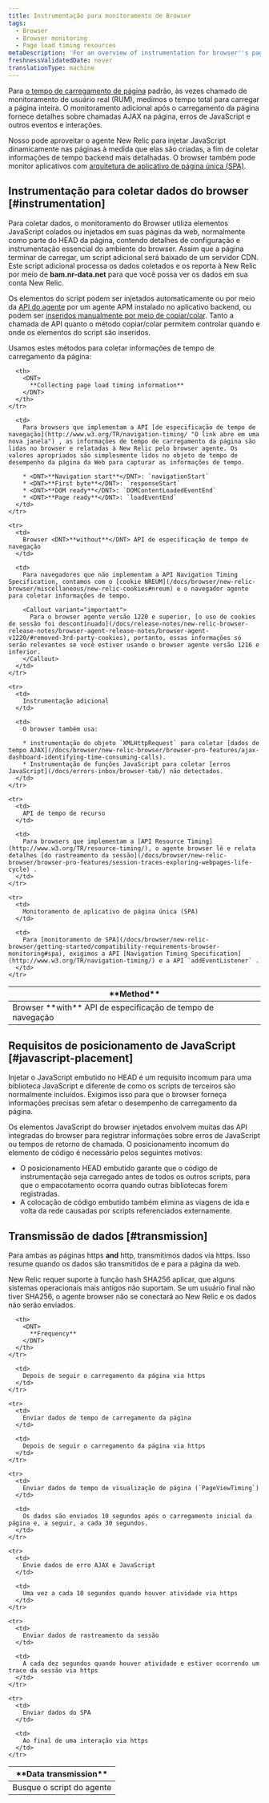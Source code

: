 ```yaml
---
title: Instrumentação para monitoramento de Browser
tags:
  - Browser
  - Browser monitoring
  - Page load timing resources
metaDescription: 'For an overview of instrumentation for browser''s page load timing and browser monitoring features, start here.'
freshnessValidatedDate: never
translationType: machine
---
```


Para [o tempo de carregamento de página](/docs/browser/new-relic-browser/page-load-timing/page-load-timing-process) padrão, às vezes chamado de monitoramento de usuário real (RUM), medimos o tempo total para carregar a página inteira. O monitoramento adicional após o carregamento da página fornece detalhes sobre chamadas AJAX na página, erros de JavaScript e outros eventos e interações.

Nosso <InlinePopover type="browser"/>pode aproveitar o agente New Relic para injetar JavaScript dinamicamente nas páginas à medida que elas são criadas, a fim de coletar informações de tempo backend mais detalhadas. O browser também pode monitor aplicativos com [arquitetura de aplicativo de página única (SPA)](/docs/browser/single-page-app-monitoring/get-started/add-apps-single-page-app-monitoring).

## Instrumentação para coletar dados do browser [#instrumentation]

Para coletar dados, o monitoramento do Browser utiliza elementos JavaScript colados ou injetados em suas páginas da web, normalmente como parte do HEAD da página, contendo detalhes de configuração e instrumentação essencial do ambiente do browser. Assim que a página terminar de carregar, um script adicional será baixado de um servidor CDN. Este script adicional processa os dados coletados e os reporta à New Relic por meio de <DNT>**bam.nr-data.net**</DNT> para que você possa ver os dados em sua conta New Relic.

Os elementos do script podem ser injetados automaticamente ou por meio da [API do agente](/docs/browser/new-relic-browser/installation-configuration/browser-settings-ui-options-browser-monitoring#agent-instrumentation) por um agente APM instalado no aplicativo backend, ou podem ser [inseridos manualmente por meio de copiar/colar](/docs/browser/new-relic-browser/installation-configuration/adding-apps-new-relic-browser#copy-paste-app). Tanto a chamada de API quanto o método copiar/colar permitem controlar quando e onde os elementos do script são inseridos.

Usamos estes métodos para coletar informações de tempo de carregamento da página:

<table id="navigation-api">
  <thead>
    <tr>
      <th style={{ width: "250px" }}>
        <DNT>
          **Method**
        </DNT>
      </th>

      <th>
        <DNT>
          **Collecting page load timing information**
        </DNT>
      </th>
    </tr>
  </thead>

  <tbody>
    <tr>
      <td>
        Browser <DNT>**with**</DNT> API de especificação de tempo de navegação
      </td>

      <td>
        Para browsers que implementam a API [de especificação de tempo de navegação](http://www.w3.org/TR/navigation-timing/ "O link abre em uma nova janela") , as informações de tempo de carregamento da página são lidas no browser e relatadas à New Relic pelo browser agente. Os valores apropriados são simplesmente lidos no objeto de tempo de desempenho da página da Web para capturar as informações de tempo.

        * <DNT>**Navigation start**</DNT>: `navigationStart`
        * <DNT>**First byte**</DNT>: `responseStart`
        * <DNT>**DOM ready**</DNT>: `DOMContentLoadedEventEnd`
        * <DNT>**Page ready**</DNT>: `loadEventEnd`
      </td>
    </tr>

    <tr>
      <td>
        Browser <DNT>**without**</DNT> API de especificação de tempo de navegação
      </td>

      <td>
        Para navegadores que não implementam a API Navigation Timing Specification, contamos com o [cookie NREUM](/docs/browser/new-relic-browser/miscellaneous/new-relic-cookies#nreum) e o navegador agente para coletar informações de tempo.

        <Callout variant="important">
          Para o browser agente versão 1220 e superior, [o uso de cookies de sessão foi descontinuado](/docs/release-notes/new-relic-browser-release-notes/browser-agent-release-notes/browser-agent-v1220/#removed-3rd-party-cookies), portanto, essas informações só serão relevantes se você estiver usando o browser agente versão 1216 e inferior.
        </Callout>
      </td>
    </tr>

    <tr>
      <td>
        Instrumentação adicional
      </td>

      <td>
        O browser também usa:

        * instrumentação do objeto `XMLHttpRequest` para coletar [dados de tempo AJAX](/docs/browser/new-relic-browser/browser-pro-features/ajax-dashboard-identifying-time-consuming-calls).
        * Instrumentação de funções JavaScript para coletar [erros JavaScript](/docs/errors-inbox/browser-tab/) não detectados.
      </td>
    </tr>

    <tr>
      <td>
        API de tempo de recurso
      </td>

      <td>
        Para browsers que implementam a [API Resource Timing](http://www.w3.org/TR/resource-timing/), o agente browser lê e relata detalhes [do rastreamento da sessão](/docs/browser/new-relic-browser/browser-pro-features/session-traces-exploring-webpages-life-cycle) .
      </td>
    </tr>

    <tr>
      <td>
        Monitoramento de aplicativo de página única (SPA)
      </td>

      <td>
        Para [monitoramento de SPA](/docs/browser/new-relic-browser/getting-started/compatibility-requirements-browser-monitoring#spa), exigimos a API [Navigation Timing Specification](http://www.w3.org/TR/navigation-timing/) e a API `addEventListener` .
      </td>
    </tr>
  </tbody>
</table>

## Requisitos de posicionamento de JavaScript [#javascript-placement]

Injetar o JavaScript embutido no HEAD é um requisito incomum para uma biblioteca JavaScript e diferente de como os scripts de terceiros são normalmente incluídos. Exigimos isso para que o browser forneça informações precisas sem afetar o desempenho de carregamento da página.

Os elementos JavaScript do browser injetados envolvem muitas das API integradas do browser para registrar informações sobre erros de JavaScript ou tempos de retorno de chamada. O posicionamento incomum do elemento de código é necessário pelos seguintes motivos:

* O posicionamento HEAD embutido garante que o código de instrumentação seja carregado antes de todos os outros scripts, para que o empacotamento ocorra quando outras bibliotecas forem registradas.
* A colocação de código embutido também elimina as viagens de ida e volta da rede causadas por scripts referenciados externamente.

## Transmissão de dados [#transmission]

Para ambas as páginas https <DNT>**and**</DNT> http, transmitimos dados via https. Isso resume quando os dados são transmitidos de e para a página da web.

<Callout variant="important">
  New Relic requer suporte à função hash SHA256 aplicar, que alguns sistemas operacionais mais antigos não suportam. Se um usuário final não tiver SHA256, o agente browser não se conectará ao New Relic e os dados não serão enviados.
</Callout>

<table>
  <thead>
    <tr>
      <th style={{ width: "250px" }}>
        <DNT>
          **Data transmission**
        </DNT>
      </th>

      <th>
        <DNT>
          **Frequency**
        </DNT>
      </th>
    </tr>
  </thead>

  <tbody>
    <tr>
      <td>
        Busque o script do agente
      </td>

      <td>
        Depois de seguir o carregamento da página via https
      </td>
    </tr>

    <tr>
      <td>
        Enviar dados de tempo de carregamento da página
      </td>

      <td>
        Depois de seguir o carregamento da página via https
      </td>
    </tr>

    <tr>
      <td>
        Enviar dados de tempo de visualização de página (`PageViewTiming`)
      </td>

      <td>
        Os dados são enviados 10 segundos após o carregamento inicial da página e, a seguir, a cada 30 segundos.
      </td>
    </tr>

    <tr>
      <td>
        Envie dados de erro AJAX e JavaScript
      </td>

      <td>
        Uma vez a cada 10 segundos quando houver atividade via https
      </td>
    </tr>

    <tr>
      <td>
        Enviar dados de rastreamento da sessão
      </td>

      <td>
        A cada dez segundos quando houver atividade e estiver ocorrendo um trace da sessão via https
      </td>
    </tr>

    <tr>
      <td>
        Enviar dados do SPA
      </td>

      <td>
        Ao final de uma interação via https
      </td>
    </tr>
  </tbody>
</table>
